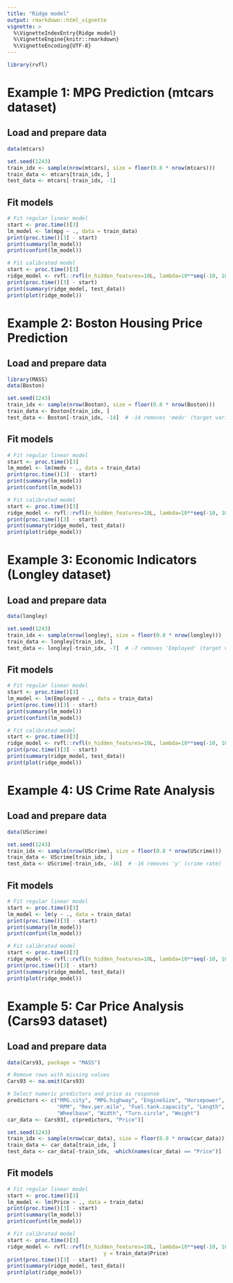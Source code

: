 ```yaml
---
title: "Ridge model"
output: rmarkdown::html_vignette
vignette: >
  %\VignetteIndexEntry{Ridge model}
  %\VignetteEngine{knitr::rmarkdown}
  %\VignetteEncoding{UTF-8}
---
```


```r
library(rvfl)
```

# Example 1: MPG Prediction (mtcars dataset)

## Load and prepare data
```r
data(mtcars)

set.seed(1243)
train_idx <- sample(nrow(mtcars), size = floor(0.8 * nrow(mtcars)))
train_data <- mtcars[train_idx, ]
test_data <- mtcars[-train_idx, -1]
```

## Fit models
```r
# Fit regular linear model
start <- proc.time()[3]
lm_model <- lm(mpg ~ ., data = train_data)
print(proc.time()[3] - start)
print(summary(lm_model))
print(confint(lm_model))

# Fit calibrated model 
start <- proc.time()[3]
ridge_model <- rvfl::rvfl(n_hidden_features=10L, lambda=10**seq(-10, 10, length.out=100), x = as.matrix(train_data[,-1]), y = train_data$mpg)
print(proc.time()[3] - start)
print(summary(ridge_model, test_data))
print(plot(ridge_model))
```

# Example 2: Boston Housing Price Prediction

## Load and prepare data
```r
library(MASS)
data(Boston)

set.seed(1243)
train_idx <- sample(nrow(Boston), size = floor(0.8 * nrow(Boston)))
train_data <- Boston[train_idx, ]
test_data <- Boston[-train_idx, -14]  # -14 removes 'medv' (target variable)
```

## Fit models
```r
# Fit regular linear model
start <- proc.time()[3]
lm_model <- lm(medv ~ ., data = train_data)
print(proc.time()[3] - start)
print(summary(lm_model))
print(confint(lm_model))

# Fit calibrated model 
start <- proc.time()[3]
ridge_model <- rvfl::rvfl(n_hidden_features=10L, lambda=10**seq(-10, 10, length.out=100), x = as.matrix(train_data[,-14]), y = train_data$medv)
print(proc.time()[3] - start)
print(summary(ridge_model, test_data))
print(plot(ridge_model))
```


# Example 3: Economic Indicators (Longley dataset)

## Load and prepare data
```r
data(longley)

set.seed(1243)
train_idx <- sample(nrow(longley), size = floor(0.8 * nrow(longley)))
train_data <- longley[train_idx, ]
test_data <- longley[-train_idx, -7]  # -7 removes 'Employed' (target variable)
```

## Fit models
```r
# Fit regular linear model
start <- proc.time()[3]
lm_model <- lm(Employed ~ ., data = train_data)
print(proc.time()[3] - start)
print(summary(lm_model))
print(confint(lm_model))

# Fit calibrated model 
start <- proc.time()[3]
ridge_model <- rvfl::rvfl(n_hidden_features=10L, lambda=10**seq(-10, 10, length.out=100), x = as.matrix(train_data[,-7]), y = train_data$Employed)
print(proc.time()[3] - start)
print(summary(ridge_model, test_data))
print(plot(ridge_model))
```

# Example 4: US Crime Rate Analysis

## Load and prepare data
```r
data(UScrime)

set.seed(1243)
train_idx <- sample(nrow(UScrime), size = floor(0.8 * nrow(UScrime)))
train_data <- UScrime[train_idx, ]
test_data <- UScrime[-train_idx, -16]  # -16 removes 'y' (crime rate)
```

## Fit models
```r
# Fit regular linear model
start <- proc.time()[3]
lm_model <- lm(y ~ ., data = train_data)
print(proc.time()[3] - start)
print(summary(lm_model))
print(confint(lm_model))

# Fit calibrated model 
start <- proc.time()[3]
ridge_model <- rvfl::rvfl(n_hidden_features=10L, lambda=10**seq(-10, 10, length.out=100), x = as.matrix(train_data[,-16]), y = train_data$y)
print(proc.time()[3] - start)
print(summary(ridge_model, test_data))
print(plot(ridge_model))
```

# Example 5: Car Price Analysis (Cars93 dataset)

## Load and prepare data
```r
data(Cars93, package = "MASS")

# Remove rows with missing values
Cars93 <- na.omit(Cars93)

# Select numeric predictors and price as response
predictors <- c("MPG.city", "MPG.highway", "EngineSize", "Horsepower", 
                "RPM", "Rev.per.mile", "Fuel.tank.capacity", "Length", 
                "Wheelbase", "Width", "Turn.circle", "Weight")
car_data <- Cars93[, c(predictors, "Price")]

set.seed(1243)
train_idx <- sample(nrow(car_data), size = floor(0.8 * nrow(car_data)))
train_data <- car_data[train_idx, ]
test_data <- car_data[-train_idx, -which(names(car_data) == "Price")]
```

## Fit models
```r
# Fit regular linear model
start <- proc.time()[3]
lm_model <- lm(Price ~ ., data = train_data)
print(proc.time()[3] - start)
print(summary(lm_model))
print(confint(lm_model))

# Fit calibrated model 
start <- proc.time()[3]
ridge_model <- rvfl::rvfl(n_hidden_features=10L, lambda=10**seq(-10, 10, length.out=100), x = as.matrix(train_data[,-which(names(train_data) == "Price")]), 
                               y = train_data$Price)
print(proc.time()[3] - start)
print(summary(ridge_model, test_data))
print(plot(ridge_model))
```
